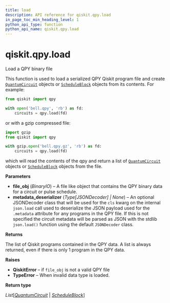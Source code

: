 ```yaml
---
title: load
description: API reference for qiskit.qpy.load
in_page_toc_min_heading_level: 1
python_api_type: function
python_api_name: qiskit.qpy.load
---
```


<span id="qiskit-qpy-load" />

# qiskit.qpy.load

<Function id="qiskit.qpy.load" name="load" isDedicatedPage={true} github="https://github.com/qiskit/qiskit/tree/stable/0.24/qiskit/qpy/interface.py" signature="load(file_obj, metadata_deserializer=None)">
  Load a QPY binary file

  This function is used to load a serialized QPY Qiskit program file and create [`QuantumCircuit`](qiskit.circuit.QuantumCircuit "qiskit.circuit.QuantumCircuit") objects or [`ScheduleBlock`](qiskit.pulse.ScheduleBlock "qiskit.pulse.schedule.ScheduleBlock") objects from its contents. For example:

  ```python
  from qiskit import qpy

  with open('bell.qpy', 'rb') as fd:
      circuits = qpy.load(fd)
  ```

  or with a gzip compressed file:

  ```python
  import gzip
  from qiskit import qpy

  with gzip.open('bell.qpy.gz', 'rb') as fd:
      circuits = qpy.load(fd)
  ```

  which will read the contents of the qpy and return a list of [`QuantumCircuit`](qiskit.circuit.QuantumCircuit "qiskit.circuit.QuantumCircuit") objects or [`ScheduleBlock`](qiskit.pulse.ScheduleBlock "qiskit.pulse.schedule.ScheduleBlock") objects from the file.

  **Parameters**

  *   **file\_obj** (*BinaryIO*) – A file like object that contains the QPY binary data for a circuit or pulse schedule.
  *   **metadata\_deserializer** (*Type\[JSONDecoder] | None*) – An optional JSONDecoder class that will be used for the `cls` kwarg on the internal `json.load` call used to deserialize the JSON payload used for the `.metadata` attribute for any programs in the QPY file. If this is not specified the circuit metadata will be parsed as JSON with the stdlib `json.load()` function using the default `JSONDecoder` class.

  **Returns**

  The list of Qiskit programs contained in the QPY data. A list is always returned, even if there is only 1 program in the QPY data.

  **Raises**

  *   **QiskitError** – if `file_obj` is not a valid QPY file
  *   **TypeError** – When invalid data type is loaded.

  **Return type**

  *List*\[[*QuantumCircuit*](qiskit.circuit.QuantumCircuit "qiskit.circuit.quantumcircuit.QuantumCircuit") | [*ScheduleBlock*](qiskit.pulse.ScheduleBlock "qiskit.pulse.schedule.ScheduleBlock")]
</Function>

